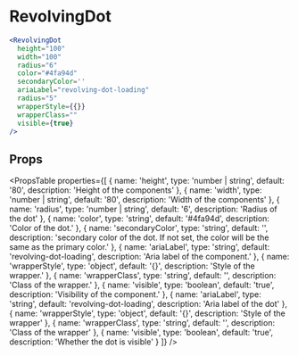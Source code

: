 ---
---

# RevolvingDot

```jsx live
<RevolvingDot
  height="100"
  width="100"
  radius="6"
  color="#4fa94d"
  secondaryColor=''
  ariaLabel="revolving-dot-loading"
  radius="5"
  wrapperStyle={{}}
  wrapperClass=""
  visible={true}
/>
```

## Props

<PropsTable
  properties={[
    {
      name: 'height',
      type: 'number | string',
      default: '80',
      description: 'Height of the components'
    },
    {
      name: 'width',
      type: 'number | string',
      default: '80',
      description: 'Width of the components'
    },
    {
      name: 'radius',
      type: 'number | string',
      default: '6',
      description: 'Radius of the dot'
    },
    {
      name: 'color',
      type: 'string',
      default: '#4fa94d',
      description: 'Color of the dot.'
    },
    {
      name: 'secondaryColor',
      type: 'string',
      default: '',
      description: 'secondary color of the dot. If not set, the color will be the same as the primary color.'
    },
    {
      name: 'ariaLabel',
      type: 'string',
      default: 'revolving-dot-loading',
      description: 'Aria label of the component.'
    },
    {
      name: 'wrapperStyle',
      type: 'object',
      default: '{}',
      description: 'Style of the wrapper.'
    },
    {
      name: 'wrapperClass',
      type: 'string',
      default: '',
      description: 'Class of the wrapper.'
    },
    {
      name: 'visible',
      type: 'boolean',
      default: 'true',
      description: 'Visibility of the component.'
    },
    {
      name: 'ariaLabel',
      type: 'string',
      default: 'revolving-dot-loading',
      description: 'Aria label of the dot'
    },
    {
      name: 'wrapperStyle',
      type: 'object',
      default: '{}',
      description: 'Style of the wrapper'
    },
    {
      name: 'wrapperClass',
      type: 'string',
      default: '',
      description: 'Class of the wrapper'
    },
    {
      name: 'visible',
      type: 'boolean',
      default: 'true',
      description: 'Whether the dot is visible'
    }
  ]}
/>

